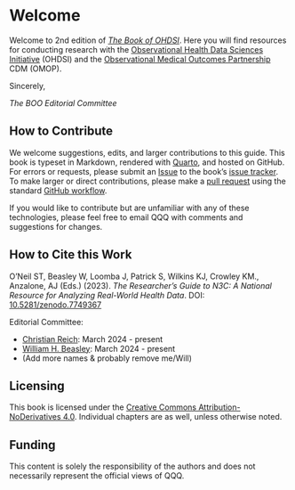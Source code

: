 # Welcome {.unnumbered #sec-welcome}

Welcome to 2nd edition of [_The Book of OHDSI_](https://ohdsi.github.io/BookOfOhdsi-2ndEdition/).
Here you will find resources for conducting research with the [Observational Health Data Sciences Initiative](https://ohdsi.org/) (OHDSI) and the [Observational Medical Outcomes Partnership](https://www.ohdsi.org/data-standardization/) CDM (OMOP).

Sincerely,

_The BOO Editorial Committee_

## How to Contribute {#sec-welcome-contribute}

We welcome suggestions, edits, and larger contributions to this guide.
This book is typeset in Markdown, rendered with [Quarto](https://quarto.org/), and hosted on GitHub.
For errors or requests, please submit an [Issue](https://docs.github.com/en/issues/tracking-your-work-with-issues/about-issues)
to the book's [issue tracker](https://github.com/OHDSI/BookOfOhdsi-2ndEdition/issues).
To make larger or direct contributions, please make a [pull request](https://github.com/OHDSI/BookOfOhdsi-2ndEdition/pulls) using the standard [GitHub workflow](https://docs.github.com/en/get-started/quickstart/contributing-to-projects).

If you would like to contribute but are unfamiliar with any of these technologies, please feel free to email QQQ with comments and suggestions for changes.
<!-- If you would like to discuss the content or receive further help, see the [Help and Support Chapter](chapters/support.md). -->

<!-- This project uses  the [N3C Community Guidelines](https://github.com/national-clinical-cohort-collaborative/guide-to-n3c-v1/blob/main/CODE_OF_CONDUCT.md) as a Contributor Code of Conduct;
by participating in this project you agree to abide by its terms. -->

## How to Cite this Work {#sec-welcome-cite}

O'Neil ST, Beasley W, Loomba J, Patrick S, Wilkins KJ, Crowley KM., Anzalone, AJ (Eds.) (2023).
_The Researcher's Guide to N3C: A National Resource for Analyzing Real-World Health Data_.
DOI: [10.5281/zenodo.7749367](https://zenodo.org/record/7749367#.ZEgPD3bMJmM)

Editorial Committee:

* [Christian Reich](https://orcid.org/0000-0002-3641-055X): March 2024 - present
* [William H. Beasley](https://orcid.org/0000-0002-5613-5006): March 2024 - present
* (Add more names & probably remove me/Will)

## Licensing {#sec-welcome-licensing}

This book is licensed under the [Creative Commons Attribution-NoDerivatives 4.0](https://creativecommons.org/licenses/by-nd/4.0/).
Individual chapters are as well, unless otherwise noted.

## Funding {#sec-welcome-funding}

This content is solely the responsibility of the authors and does not necessarily represent the official views of QQQ.

<!-- Any analyses herein were conducted using the NCATS N3C Data Enclave supported by NCATS U24 TR002306, Axel Informatics Subcontract Number: NCATS-P00438-B and made possible because of the patients whose data was contributed by [partner organizations](https://covid.cd2h.org/dtas).
We gratefully acknowledge the [scientists](https://covid.cd2h.org/acknowledgements) who have contributed to the on-going development of this community resource [@haendel_2020].

Funding and support for individual authors is listed in @sec-funding. -->
